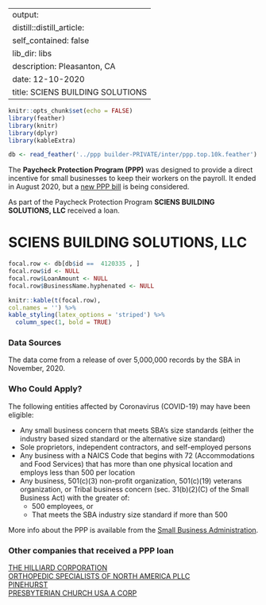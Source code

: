 
---
output:
  distill::distill_article:
    self_contained: false
    lib_dir: libs
description: Pleasanton, CA 
date: 12-10-2020
title: SCIENS BUILDING SOLUTIONS 
---




```r
knitr::opts_chunk$set(echo = FALSE)
library(feather)
library(knitr)
library(dplyr)
library(kableExtra)

db <- read_feather('../ppp builder-PRIVATE/inter/ppp.top.10k.feather')

```



The **Paycheck Protection Program (PPP)** was designed to provide a direct incentive for small businesses to keep their workers on the payroll. It ended in August 2020, but a [new PPP bill](https://thehill.com/policy/finance/529092-bipartisan-support-for-new-ppp-loans-gains-momentum-in-congress) is being considered.

As part of the Paycheck Protection Program **SCIENS BUILDING SOLUTIONS, LLC** received a loan.


# SCIENS BUILDING SOLUTIONS, LLC 

```r
focal.row <- db[db$id ==  4120335 , ]
focal.row$id <- NULL
focal.row$LoanAmount <- NULL
focal.row$BusinessName.hyphenated <- NULL

knitr::kable(t(focal.row), 
col.names = '') %>%
kable_styling(latex_options = 'striped') %>%
  column_spec(1, bold = TRUE)


```

### Data Sources

The data come from a release of over 5,000,000 records by the SBA in November, 2020.


### Who Could Apply?

The following entities affected by Coronavirus (COVID-19) may have been eligible:

+ Any small business concern that meets SBA’s size standards (either the industry based sized standard or the alternative size standard)
+ Sole proprietors, independent contractors, and self-employed persons
+ Any business with a NAICS Code that begins with 72 (Accommodations and Food Services) that has more than one physical location and employs less than 500 per location
+ Any business, 501(c)(3) non-profit organization, 501(c)(19) veterans organization, or Tribal business concern (sec. 31(b)(2)(C) of the Small Business Act) with the greater of:
  + 500 employees, or 
  + That meets the SBA industry size standard if more than 500


More info about the PPP is available from the [Small Business Administration](https://www.sba.gov/funding-programs/loans/coronavirus-relief-options/paycheck-protection-program).

 
### Other companies that received a PPP loan 
   
 [THE HILLIARD CORPORATION](/Paycheck-Protection-Program/4620090-THE-HILLIARD-CORPORATION) <br> [ORTHOPEDIC SPECIALISTS OF NORTH AMERICA PLLC](/Paycheck-Protection-Program/3472814-ORTHOPEDIC-SPECIALISTS-OF-NORTH-AMERICA-PLLC) <br> [PINEHURST](/Paycheck-Protection-Program/3627657-PINEHURST) <br> [PRESBYTERIAN CHURCH USA A CORP](/Paycheck-Protection-Program/3693409-PRESBYTERIAN-CHURCH-USA-A-CORP) <br>